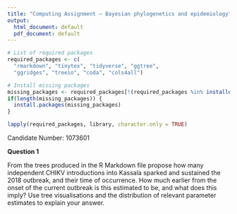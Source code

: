 ```yaml
---
title: "Computing Assignment – Bayesian phylogenetics and epidemiology"
output:
  html_document: default
  pdf_document: default
---
```


```r
# List of required packages
required_packages <- c(
  "rmarkdown", "tinytex", "tidyverse", "ggtree", 
  "ggridges", "treeio", "coda", "cols4all")

# Install missing packages
missing_packages <- required_packages[!(required_packages %in% installed.packages()[,"Package"])]
if(length(missing_packages)) {
  install.packages(missing_packages)
}

lapply(required_packages, library, character.only = TRUE)
```

Candidate Number: 1073601

**Question 1**

From the trees produced in the R Markdown file propose how many independent CHIKV introductions into Kassala sparked and sustained the 2018 outbreak, and their time of occurrence. How much earlier from the onset of the current outbreak is this estimated to be, and what does this imply? Use tree visualisations and the distribution of relevant parameter estimates to explain your answer.
